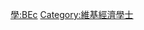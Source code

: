 {{Userbox
  |border-c = #FF8888
  |border-s = 1
  |id-c     = #FF8888
  |id-s     = 12
  |id-fc    = #000000
  |info-c   = #FFEEEE
  |info-s   = 10
  |info-fc  = #000000
  |id       = B.Ec.
  |info     = 這個用戶擁有[[:Category:維基經濟學士|經濟學士]]學位。
}}
<includeonly> [[Category:維基經濟學士|{{PAGENAME}}]] </includeonly>
<noinclude> [[Category:學位用戶框模板|學:BEc]][[Category:維基經濟學士]] 
</noinclude>